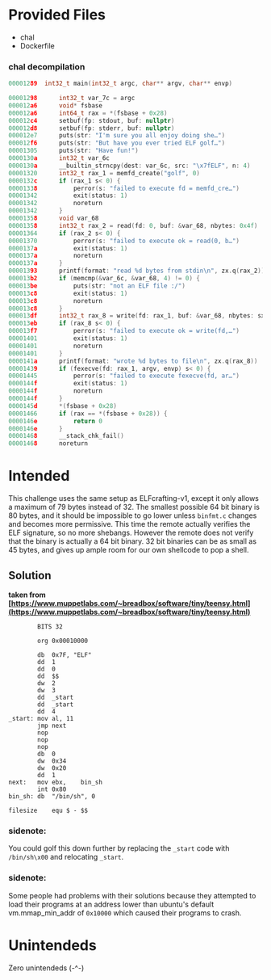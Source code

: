 
# Provided Files
- chal
- Dockerfile

### chal decompilation
```c noheader
00001289  int32_t main(int32_t argc, char** argv, char** envp)

00001298      int32_t var_7c = argc
000012a6      void* fsbase
000012a6      int64_t rax = *(fsbase + 0x28)
000012c4      setbuf(fp: stdout, buf: nullptr)
000012d8      setbuf(fp: stderr, buf: nullptr)
000012e7      puts(str: "I'm sure you all enjoy doing she…")
000012f6      puts(str: "But have you ever tried ELF golf…")
00001305      puts(str: "Have fun!")
0000130a      int32_t var_6c
0000130a      __builtin_strncpy(dest: var_6c, src: "\x7fELF", n: 4)
00001320      int32_t rax_1 = memfd_create("golf", 0)
0000132c      if (rax_1 s< 0) {
00001338          perror(s: "failed to execute fd = memfd_cre…")
00001342          exit(status: 1)
00001342          noreturn
00001342      }
00001358      void var_68
00001358      int32_t rax_2 = read(fd: 0, buf: &var_68, nbytes: 0x4f)
00001364      if (rax_2 s< 0) {
00001370          perror(s: "failed to execute ok = read(0, b…")
0000137a          exit(status: 1)
0000137a          noreturn
0000137a      }
00001393      printf(format: "read %d bytes from stdin\n", zx.q(rax_2))
000013b2      if (memcmp(&var_6c, &var_68, 4) != 0) {
000013be          puts(str: "not an ELF file :/")
000013c8          exit(status: 1)
000013c8          noreturn
000013c8      }
000013df      int32_t rax_8 = write(fd: rax_1, buf: &var_68, nbytes: sx.q(rax_2))
000013eb      if (rax_8 s< 0) {
000013f7          perror(s: "failed to execute ok = write(fd,…")
00001401          exit(status: 1)
00001401          noreturn
00001401      }
0000141a      printf(format: "wrote %d bytes to file\n", zx.q(rax_8))
00001439      if (fexecve(fd: rax_1, argv, envp) s< 0) {
00001445          perror(s: "failed to execute fexecve(fd, ar…")
0000144f          exit(status: 1)
0000144f          noreturn
0000144f      }
0000145d      *(fsbase + 0x28)
00001466      if (rax == *(fsbase + 0x28)) {
0000146e          return 0
0000146e      }
00001468      __stack_chk_fail()
00001468      noreturn
```

# Intended
This challenge uses the same setup as ELFcrafting-v1, except it only allows a maximum of 79 bytes instead of 32. The smallest possible 64 bit binary is 80 bytes, and it should be impossible to go lower unless `binfmt.c` changes and becomes more permissive. This time the remote actually verifies the ELF signature, so no more shebangs. However the remote does not verify that the binary is actually a 64 bit binary. 32 bit binaries can be as small as 45 bytes, and gives up ample room for our own shellcode to pop a shell.

## Solution
**taken from [https://www.muppetlabs.com/~breadbox/software/tiny/teensy.html](https://www.muppetlabs.com/~breadbox/software/tiny/teensy.html)**

```x86asm noheader
		BITS 32
  
		org	0x00010000
  
		db	0x7F, "ELF"
		dd	1
		dd	0
		dd	$$
		dw	2
		dw	3
		dd	_start
		dd	_start
		dd	4
_start:	mov	al,	11
        jmp	next
		nop
		nop
		nop
		db	0
		dw	0x34
		dw	0x20
		dd	1
next:	mov	ebx,	bin_sh
        int	0x80
bin_sh:	db	"/bin/sh", 0
  
filesize	equ	$ - $$
```

### sidenote:
You could golf this down further by replacing the `_start` code with `/bin/sh\x00` and relocating `_start`.

### sidenote:
Some people had problems with their solutions because they attempted to load their programs at an address lower than ubuntu's default vm.mmap_min_addr of `0x10000` which caused their programs to crash.

# Unintendeds
Zero unintendeds (-^-)
